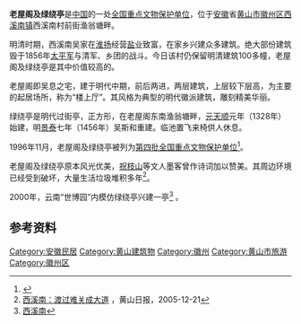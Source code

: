 {{文物保护单位
| 级别 = 全国
| 名称 = 老屋阁及绿绕亭
| 编号 = 4-142
| 图片 = Huizhou_Xixinan_Laowuge_ji_Lüraoting_2016.11.13_16-46-42.jpg
| 分类 = 古建筑
| 时代 = 明
| 所在 = [[安徽省|安徽省]][[黄山市|黄山市]][[徽州区|徽州区]]
| 登录 = 1996年11月
| Cat = 安徽全国重点文物保护单位
}}
'''老屋阁及绿绕亭'''是[[中国|中国]]的一处[[全国重点文物保护单位|全国重点文物保护单位]]，位于[[安徽|安徽]]省[[黄山市|黄山市]][[徽州区|徽州区]][[西溪南镇|西溪南镇]]西溪南村前街渔翁塘畔。

明清时期，西溪南吴家在[[淮安|淮]][[扬州|扬]]经营[[盐|盐]]业致富，在家乡兴建众多建筑。绝大部份建筑毁于1856年[[太平天国|太平军]]与清军、乡团的战斗。今日该村仍保留明清建筑100多幢，老屋阁及绿绕亭是其中价值较高的。

老屋阁即吴息之宅，建于明代中期，前后两进，两层建筑，上层较下层高，为主要的起居场所，称为“楼上厅”。其风格为典型的明代徽派建筑，雕刻精美华丽。

绿绕亭是明代过街亭，正方形，在老屋阁东南渔翁塘畔，[[元|元]][[天顺_(明朝)|天顺]]元年（1328年）始建，明[[景泰|景泰]]七年（1456年）吴斯和重建。临池置飞来椅供人休息。

1996年11月，老屋阁及绿绕亭被列为[[第四批全国重点文物保护单位|第四批全国重点文物保护单位]]<ref>{{Cite web |url=http://www.ahwwj.com/resource.asp |title=安徽文物资源>> 全国重点文保单位 |accessdate=2009-09-09 |archive-date=2009-12-13 |archive-url=https://web.archive.org/web/20091213165437/http://www.ahwwj.com/resource.asp |dead-url=yes }}</ref>。

老屋阁及绿绕亭原本风光优美，[[祝枝山|祝枝山]]等文人墨客曾作诗词加以赞美。其周边环境已经受到破坏，大量生活垃圾堆积多年<ref>[http://www.ahhz.gov.cn/news_detail.asp?w_id=3463&lbid=110101 西溪南：渡过难关成大道] {{webarchive|url=https://web.archive.org/web/20060117204649/http://www.ahhz.gov.cn/news_detail.asp?w_id=3463&lbid=110101 |date=2006-01-17 }}，黄山日报，2005-12-21 </ref>。

2000年，云南“世博园”内模仿绿绕亭兴建一亭<ref>[http://www.ahhz.gov.cn/hznews/news.asp?w_id=954&lbid=107104&bt=6 西溪南]{{dead link|date=2018年4月 |bot=InternetArchiveBot |fix-attempted=yes }}</ref> 。

==参考资料==
<div class="references-small">
<references />
</div>
    
{{huizhou}}
{{安徽全国重点文物保护单位}}
[[Category:安徽民居|Category:安徽民居]]
[[Category:黄山建筑物|Category:黄山建筑物]]
[[Category:徽州|Category:徽州]]
[[Category:黄山市旅游|Category:黄山市旅游]]
[[Category:徽州区|Category:徽州区]]